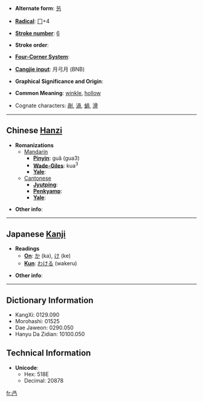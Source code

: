 *'''Alternate form''': [[叧]]

* '''[[Wiktionary:Chinese radical index| Radical]]''': [[Wiktionary:Chinese radical index 冂|冂]]+4

* '''[[Wiktionary:Chinese total strokes index|Stroke number]]''': [[Wiktionary:Chinese total strokes index 6|6]]

* '''Stroke order''': 

* '''[[Wiktionary:Chinese four corner index|Four-Corner System]]''': 

* '''[[Wiktionary:Chinese Cangjie index|Cangjie input]]''': 月弓月 (BNB)

* '''Graphical Significance and Origin''': 

* '''Common Meaning''': [[winkle]], [[hollow]]

*Cognate characters: [[剮]], [[渦]], [[蝸]], [[滑]]

----

== Chinese [[Hanzi]] ==

* '''Romanizations'''
** [[Mandarin]]
*** '''[[Pinyin]]''': guǎ (gua3)
*** '''[[Wade-Giles]]''': kua<sup>3</sup>
*** '''[[Yale]]''': 
**[[Cantonese]]
***'''[[Jyutping]]''':
***'''[[Penkyamp]]''': 
***'''[[Yale]]''': 

* '''Other info''': 

----

== Japanese [[Kanji]] ==

* '''Readings'''
** '''[[On]]''': [[か]] (ka), [[け]] (ke)
** '''[[Kun]]''': [[わける]] (wakeru)

* '''Other info''':  

----

== Dictionary Information ==

* KangXi: 0129.090
* Morohashi: 01525
* Dae Jaweon: 0290.050
* Hanyu Da Zidian: 10100.050

== Technical Information ==

* '''Unicode''':
** Hex: 518E
** Decimal: 20878

[[fr:冎]]